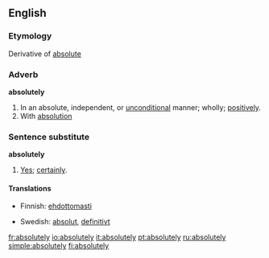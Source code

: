 ==English==
===Etymology===
Derivative of [[absolute]]

===Adverb===
'''absolutely'''
#In an absolute, independent, or [[unconditional]] manner; wholly; [[positively]].
#With [[absolution]]

===Sentence substitute===
'''absolutely'''
#[[yes|Yes]]; [[certainly]].

====Translations====
{{top}}
*Finnish: [[ehdottomasti]]
{{mid}}
*Swedish: [[absolut]], [[definitivt]]
{{bottom}}

[[fr:absolutely]]
[[io:absolutely]]
[[it:absolutely]]
[[pt:absolutely]]
[[ru:absolutely]]
[[simple:absolutely]]
[[fi:absolutely]]